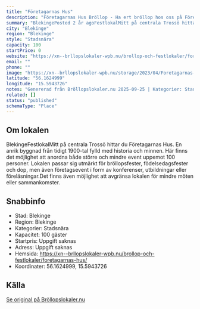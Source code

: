 ```yaml
---
title: "Företagarnas Hus"
description: "Företagarnas Hus Bröllop - Ha ert bröllop hos oss på Företagarnas Hus. Se vår fina Bröllopslokal. Skicka gärna en förfrågan så hjälper vi Er!"
summary: "BlekingePosted 2 år agoFestlokalMitt på centrala Trossö hittar du Företagarnas Hus. En anrik byggnad från tidigt 1900-tal fylld med historia och minnen. Här finns det möjlighet att anordna både…"
city: "Blekinge"
region: "Blekinge"
style: "Stadsnära"
capacity: 100
startPrice: 0
website: "https://xn--brllopslokaler-wpb.nu/brollop-och-festlokaler/foretagarnas-hus/"
email: ""
phone: ""
image: "https://xn--brllopslokaler-wpb.nu/storage/2023/04/Foretagarnas-Hus-brollop-_Custom_.webp"
latitude: "56.1624999"
longitude: "15.5943726"
notes: "Genererad från Bröllopslokaler.nu 2025-09-25 | Kategorier: Stadsnära"
related: []
status: "published"
schemaType: "Place"
---
```


## Om lokalen

BlekingeFestlokalMitt på centrala Trossö hittar du Företagarnas Hus. En anrik byggnad från tidigt 1900-tal fylld med historia och minnen. Här finns det möjlighet att anordna både större och mindre event uppemot 100 personer. Lokalen passar sig utmärkt för bröllopsfester, födelsedagsfester och dop, men även företagsevent i form av konferenser, utbildningar eller föreläsningar.Det finns även möjlighet att avgränsa lokalen för mindre möten eller sammankomster.

## Snabbinfo

- Stad: Blekinge
- Region: Blekinge
- Kategorier: Stadsnära
- Kapacitet: 100 gäster
- Startpris: Uppgift saknas
- Adress: Uppgift saknas
- Hemsida: https://xn--brllopslokaler-wpb.nu/brollop-och-festlokaler/foretagarnas-hus/
- Koordinater: 56.1624999, 15.5943726

## Källa

[Se original på Bröllopslokaler.nu](https://xn--brllopslokaler-wpb.nu/brollop-och-festlokaler/foretagarnas-hus/)
